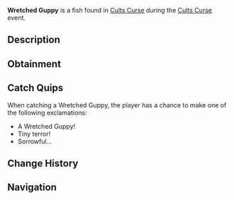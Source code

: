 {{FishInfobox
|image          = Wretched Guppy.png
|rarity         = Limited
|event          = Cults Curse
|sea            = First Sea
|location       = [[Cults Curse]]
|sublocation    = 
|sources        = Fishing Rod
|radar_location = 
|prog_speed     = +10
|xp             = 100
|weather        = 
|time           = 
|season         = 
|bait           = 
|base_weight    = 18
|base_value     = 1300
|weight_range   = 10
|base_chance    = 35
|base_resil     = 110
}}
'''Wretched Guppy''' is a {{Rarity|Limited}} fish found in [[Cults Curse]] during the [[Cults Curse]] event.

== Description ==
{{Description|In the shadowed shallows, the Wretched Guppy festers, with scales peeling like forgotten curses.|Bestiary Entry}}

== Obtainment ==
{{Description|Can only be caught in the Cursed Pool.|Bestiary Hint}}
{{Fish Availability|
Cults Curse
|top_rods      = 
Training Rod\808073.39\808073.39;
Flimsy Rod\747545.49\751526.06;
Adventurer's Rod\367940.6\310414.44;
Fischer's Rod\347615.16\351523.7;
Plastic Rod\345288.4\341359.69;
Fast Rod\336875\342200.01;
Free Spirit Rod\287271.76\241726;
Astralhook Rod\282176.47\282176.47;
No-Life Rod\278028.2\278028.2;
Seraphic Rod\276744.65\276744.65;
Challenger's Rod\275272.33\275272.33;
Ethereal Prism Rod\274966.58\274966.58;
Trident Rod\274644.35\192578.66;
Depthseeker Rod\254767.29\216276.74;
Avalanche Rod\253892.13\194468.58;
Rod Of The Forgotten Fang\252907.75\252907.75;
Verdant Shear Rod\252538.05\237132.35;
Blazebringer Rod\252088.9\252088.9;
Zeus Rod\249626.88\236580.88;
Rod Of The Depths\246660.4\230481.28;
Rod Of The Exalted One\244793.46\216076.2;
Volcanic Rod\243793.02\179645.72;
Steady Rod\140955.07\104141.65
|recommended   = Training Rod
}}

== Catch Quips ==
When catching a Wretched Guppy, the player has a chance to make one of the following exclamations:
* A Wretched Guppy!
* Tiny terror!
* Sorrowful...

== Change History ==
{{Change History|{{subst:Current Version}}}}

== Navigation ==
{{Fish Navbox|Cults Curse}}
